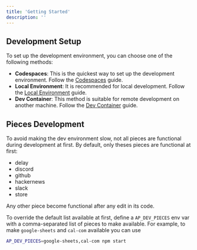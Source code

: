 ```yaml
---
title: 'Getting Started'
description: ''
---
```


## Development Setup 

To set up the development environment, you can choose one of the following methods:

- **Codespaces**: This is the quickest way to set up the development environment. Follow the [Codespaces](./codespaces) guide.
- **Local Environment**: It is recommended for local development. Follow the [Local Environment](./local) guide.
- **Dev Container**: This method is suitable for remote development on another machine. Follow the [Dev Container](./dev-container) guide.


## Pieces Development

To avoid making the dev environment slow, not all pieces are functional during development at first. By default, only
theses pieces are functional at first:
- delay
- discord
- github
- hackernews
- slack
- store

Any other piece become functional after any edit in its code.

To override the default list available at first, define a `AP_DEV_PIECES` env var with a comma-separated list of pieces
to make available. For example, to make `google-sheets` and `cal-com` available you can use
```sh
AP_DEV_PIECES=google-sheets,cal-com npm start
```